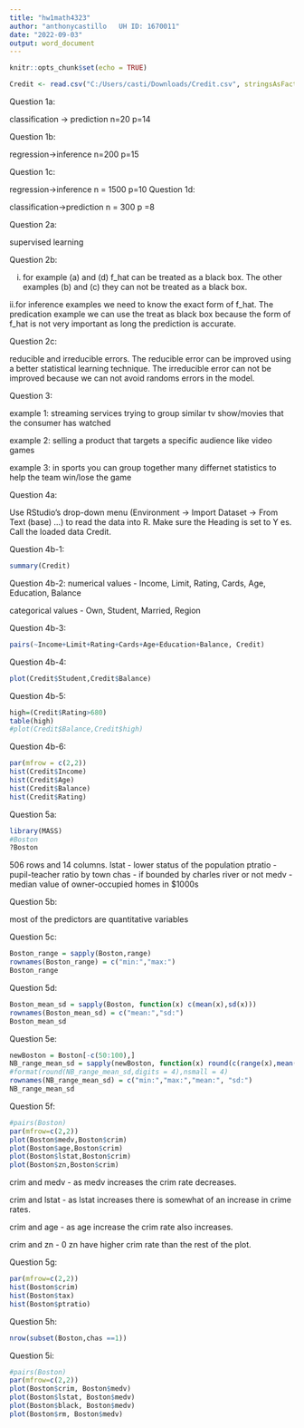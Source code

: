 ```yaml
---
title: "hw1math4323"
author: "anthonycastillo   UH ID: 1670011"
date: "2022-09-03"
output: word_document
---
```


```r
knitr::opts_chunk$set(echo = TRUE)
```
```r
Credit <- read.csv("C:/Users/casti/Downloads/Credit.csv", stringsAsFactors=TRUE)
```

Question 1a:

classification -> prediction n=20 p=14

Question 1b:

regression->inference n=200 p=15

Question 1c:

regression->inference n = 1500 p=10
Question 1d:

classification->prediction n = 300 p =8

Question 2a:

supervised learning

Question 2b:

i. for example (a) and (d) f_hat can be treated as a black box. The other examples (b) and (c) they can not be treated as a black box.

ii.for inference examples we need to know the exact form of f_hat. The predication example we can use the treat as black box because the form of f_hat is not very important as long the prediction is accurate.


Question 2c:

reducible and irreducible errors. The reducible error can be improved using a better statistical learning technique. The irreducible error can not be improved because we can not avoid randoms errors in the model.


Question 3:

example 1: streaming services trying to group similar tv show/movies that the consumer has watched

example 2: selling a product that targets a specific audience like video games

example 3: in sports you can group together many differnet statistics to help the team win/lose the game 

Question 4a:

Use RStudio’s drop-down menu (Environment → Import Dataset → From Text (base) ...)
to read the data into R. Make sure the Heading is set to Y es. Call the loaded
data Credit.


Question 4b-1:
```r
summary(Credit)
```

Question 4b-2:
numerical values - Income, Limit, Rating, Cards, Age, Education, Balance
 
categorical values - Own, Student, Married, Region
 
Question 4b-3:
```r
pairs(~Income+Limit+Rating+Cards+Age+Education+Balance, Credit)
```


Question 4b-4:
```r
plot(Credit$Student,Credit$Balance)
```
 
 
 Question 4b-5:
```r
high=(Credit$Rating>680)
table(high)
#plot(Credit$Balance,Credit$high)
```
 
 
 Question 4b-6:
```r
par(mfrow = c(2,2))
hist(Credit$Income)
hist(Credit$Age)
hist(Credit$Balance)
hist(Credit$Rating)
```
 
 
 Question 5a:
 
```r
library(MASS)
#Boston
?Boston
```
 
 506 rows and 14 columns. 
 lstat - lower status of the population
 ptratio - pupil-teacher ratio by town
 chas - if bounded by charles river or not
 medv - median value of owner-occupied homes in $1000s
 
 Question 5b:
 
 most of the predictors are quantitative variables
 
 Question 5c:
 
```r
Boston_range = sapply(Boston,range)
rownames(Boston_range) = c("min:","max:")
Boston_range
```
 
 
 Question 5d:
```r
Boston_mean_sd = sapply(Boston, function(x) c(mean(x),sd(x)))
rownames(Boston_mean_sd) = c("mean:","sd:")
Boston_mean_sd
```
 
 Question 5e:
 
```r
newBoston = Boston[-c(50:100),]
NB_range_mean_sd = sapply(newBoston, function(x) round(c(range(x),mean(x),sd(x)),digits=1))
#format(round(NB_range_mean_sd,digits = 4),nsmall = 4)
rownames(NB_range_mean_sd) = c("min:","max:","mean:", "sd:")
NB_range_mean_sd
```
 
 Question 5f:
 
```r
#pairs(Boston)
par(mfrow=c(2,2))
plot(Boston$medv,Boston$crim)
plot(Boston$age,Boston$crim)
plot(Boston$lstat,Boston$crim)
plot(Boston$zn,Boston$crim)

```
 crim and medv - as medv increases the crim rate decreases.
 
 crim and lstat - as lstat increases there is somewhat of an increase in crime rates.
 
 crim and age - as age increase the crim rate also increases.
 
 crim and zn - 0 zn have higher crim rate than the rest of the plot.
 
 
 Question 5g:
```r
par(mfrow=c(2,2))
hist(Boston$crim)
hist(Boston$tax)
hist(Boston$ptratio)
```
 
 
 Question 5h:
```r
nrow(subset(Boston,chas ==1))
```
 
 
 
 Question 5i:
 
```r
#pairs(Boston)
par(mfrow=c(2,2))
plot(Boston$crim, Boston$medv)
plot(Boston$lstat, Boston$medv)
plot(Boston$black, Boston$medv)
plot(Boston$rm, Boston$medv)
```
 
 
